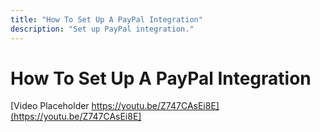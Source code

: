 ```yaml
---
title: "How To Set Up A PayPal Integration"
description: "Set up PayPal integration."
---
```

# How To Set Up A PayPal Integration 

[Video Placeholder https://youtu.be/Z747CAsEi8E](https://youtu.be/Z747CAsEi8E]